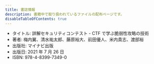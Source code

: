```yaml
---
title: 書誌情報
description: 書籍中で取り扱われているファイルの配布ページです。
disableTableOfContents: true
---
```


- タイトル: 詳解セキュリティコンテスト - CTF で学ぶ脆弱性攻略の技術
- 著者: 梅内翼、清水祐太郎、藤原裕大、前田優人、米内貴志、渡部裕
- 出版社: マイナビ出版
- 出版日: 2021 年 7 月 26 日
- ISBN: 978-4-8399-7349-0

